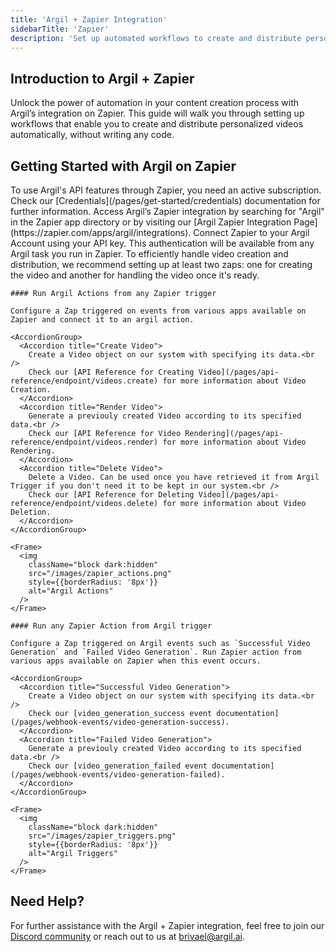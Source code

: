 ```yaml
---
title: 'Argil + Zapier Integration'
sidebarTitle: 'Zapier'
description: 'Set up automated workflows to create and distribute personalized videos with Argil’s Zapier integration.'
---
```


## Introduction to Argil + Zapier

Unlock the power of automation in your content creation process with Argil’s integration on Zapier. This guide will walk you through setting up workflows that enable you to create and distribute personalized videos automatically, without writing any code.

## Getting Started with Argil on Zapier

<Steps>
  <Step title="Obtain Your Argil API Key">
    To use Argil's API features through Zapier, you need an active subscription. Check our [Credentials](/pages/get-started/credentials) documentation for further information.
  </Step>
  <Step title="Find Argil on Zapier">
    Access Argil’s Zapier integration by searching for "Argil" in the Zapier app directory or by visiting our [Argil Zapier Integration Page](https://zapier.com/apps/argil/integrations).
  </Step>
  <Step title="Connect Zapier to your Argil account">
    Connect Zapier to your Argil Account using your API key. This authentication will be available from any Argil task you run in Zapier.
  </Step>
  <Step title="Creating Workflows with Argil and Zapier">
    To efficiently handle video creation and distribution, we recommend setting up at least two zaps: one for creating the video and another for handling the video once it's ready.
    
    #### Run Argil Actions from any Zapier trigger

    Configure a Zap triggered on events from various apps available on Zapier and connect it to an argil action.
    
    <AccordionGroup>
      <Accordion title="Create Video">
        Create a Video object on our system with specifying its data.<br />
        Check our [API Reference for Creating Video](/pages/api-reference/endpoint/videos.create) for more information about Video Creation.
      </Accordion>
      <Accordion title="Render Video">
        Generate a previouly created Video according to its specified data.<br />
        Check our [API Reference for Video Rendering](/pages/api-reference/endpoint/videos.render) for more information about Video Rendering.
      </Accordion>
      <Accordion title="Delete Video">
        Delete a Video. Can be used once you have retrieved it from Argil Trigger if you don't need it to be kept in our system.<br />
        Check our [API Reference for Deleting Video](/pages/api-reference/endpoint/videos.delete) for more information about Video Deletion.
      </Accordion>
    </AccordionGroup>

    <Frame>
      <img
        className="block dark:hidden"
        src="/images/zapier_actions.png"
        style={{borderRadius: '8px'}}
        alt="Argil Actions"
      />
    </Frame>
    
    #### Run any Zapier Action from Argil trigger
    
    Configure a Zap triggered on Argil events such as `Successful Video Generation` and `Failed Video Generation`. Run Zapier action from various apps available on Zapier when this event occurs.
    
    <AccordionGroup>
      <Accordion title="Successful Video Generation">
        Create a Video object on our system with specifying its data.<br />
        Check our [video_generation_success event documentation](/pages/webhook-events/video-generation-success).
      </Accordion>
      <Accordion title="Failed Video Generation">
        Generate a previouly created Video according to its specified data.<br />
        Check our [video_generation_failed event documentation](/pages/webhook-events/video-generation-failed).
      </Accordion>
    </AccordionGroup>

    <Frame>
      <img
        className="block dark:hidden"
        src="/images/zapier_triggers.png"
        style={{borderRadius: '8px'}}
        alt="Argil Triggers"
      />
    </Frame>
  </Step>
</Steps>

## Need Help?

For further assistance with the Argil + Zapier integration, feel free to join our [Discord community](https://discord.gg/Xy5NEqUv) or reach out to us at [brivael@argil.ai](mailto:brivael@argil.ai).
